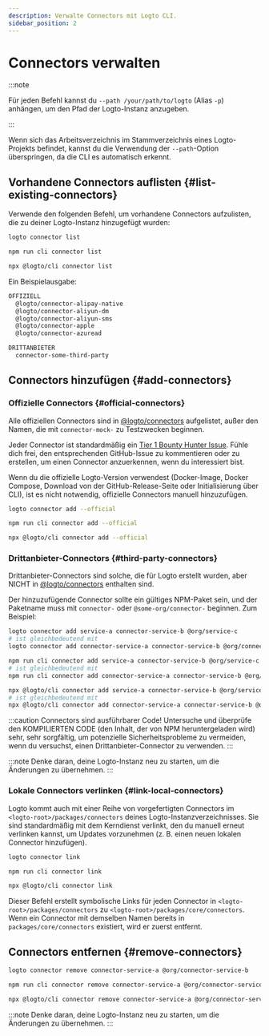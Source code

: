 ```yaml
---
description: Verwalte Connectors mit Logto CLI.
sidebar_position: 2
---
```



# Connectors verwalten

:::note

Für jeden Befehl kannst du `--path /your/path/to/logto` (Alias `-p`) anhängen, um den Pfad der Logto-Instanz anzugeben.

:::

Wenn sich das Arbeitsverzeichnis im Stammverzeichnis eines Logto-Projekts befindet, kannst du die Verwendung der `--path`-Option überspringen, da die CLI es automatisch erkennt.

## Vorhandene Connectors auflisten \{#list-existing-connectors}

Verwende den folgenden Befehl, um vorhandene Connectors aufzulisten, die zu deiner Logto-Instanz hinzugefügt wurden:

<Tabs groupId="cmd">

  <TabItem value="cli" label="CLI">

```bash
logto connector list
```

  </TabItem>
  <TabItem value="local" label="Lokal">

```bash
npm run cli connector list
```

  </TabItem>
  
  <TabItem value="npx" label="npx">

```bash
npx @logto/cli connector list
```

  </TabItem>

</Tabs>

Ein Beispielausgabe:

```bash
OFFIZIELL
  @logto/connector-alipay-native
  @logto/connector-aliyun-dm
  @logto/connector-aliyun-sms
  @logto/connector-apple
  @logto/connector-azuread

DRITTANBIETER
  connector-some-third-party
```

## Connectors hinzufügen \{#add-connectors}

### Offizielle Connectors \{#official-connectors}

Alle offiziellen Connectors sind in [@logto/connectors](https://github.com/logto-io/logto/tree/master/packages/connectors) aufgelistet, außer den Namen, die mit `connector-mock-` zu Testzwecken beginnen.

<Admonition type="tip" title="Aufruf an Mitwirkende!">

Jeder Connector ist standardmäßig ein [Tier 1 Bounty Hunter Issue](https://github.com/logto-io/logto/issues/1861). Fühle dich frei, den entsprechenden GitHub-Issue zu kommentieren oder zu erstellen, um einen Connector anzuerkennen, wenn du interessiert bist.

</Admonition>

Wenn du die offizielle Logto-Version verwendest (Docker-Image, Docker Compose, Download von der GitHub-Release-Seite oder Initialisierung über CLI), ist es nicht notwendig, offizielle Connectors manuell hinzuzufügen.

<Tabs groupId="cmd">

  <TabItem value="cli" label="CLI">

```bash
logto connector add --official
```

  </TabItem>
  <TabItem value="local" label="Lokal">

```bash
npm run cli connector add --official
```

  </TabItem>
  <TabItem value="npx" label="npx">

```bash
npx @logto/cli connector add --official
```

  </TabItem>

</Tabs>

### Drittanbieter-Connectors \{#third-party-connectors}

Drittanbieter-Connectors sind solche, die für Logto erstellt wurden, aber NICHT in [@logto/connectors](https://github.com/logto-io/logto/tree/master/packages/connectors) enthalten sind.

Der hinzuzufügende Connector sollte ein gültiges NPM-Paket sein, und der Paketname muss mit `connector-` oder `@some-org/connector-` beginnen. Zum Beispiel:

<Tabs groupId="cmd">

  <TabItem value="cli" label="CLI">

```bash
logto connector add service-a connector-service-b @org/service-c
# ist gleichbedeutend mit
logto connector add connector-service-a connector-service-b @org/connector-service-c
```

  </TabItem>
  <TabItem value="local" label="Lokal">

```bash
npm run cli connector add service-a connector-service-b @org/service-c
# ist gleichbedeutend mit
npm run cli connector add connector-service-a connector-service-b @org/connector-service-c
```

  </TabItem>
  <TabItem value="npx" label="npx">

```bash
npx @logto/cli connector add service-a connector-service-b @org/service-c
# ist gleichbedeutend mit
npx @logto/cli connector add connector-service-a connector-service-b @org/connector-service-c
```

  </TabItem>

</Tabs>

:::caution
Connectors sind ausführbarer Code! Untersuche und überprüfe den KOMPILIERTEN CODE (den Inhalt, der von NPM heruntergeladen wird) sehr, sehr sorgfältig, um potenzielle Sicherheitsprobleme zu vermeiden, wenn du versuchst, einen Drittanbieter-Connector zu verwenden.
:::

:::note
Denke daran, deine Logto-Instanz neu zu starten, um die Änderungen zu übernehmen.
:::

### Lokale Connectors verlinken \{#link-local-connectors}

Logto kommt auch mit einer Reihe von vorgefertigten Connectors im `<logto-root>/packages/connectors` deines Logto-Instanzverzeichnisses. Sie sind standardmäßig mit dem Kerndienst verlinkt, den du manuell erneut verlinken kannst, um Updates vorzunehmen (z. B. einen neuen lokalen Connector hinzufügen).

<Tabs groupId="cmd">

  <TabItem value="cli" label="CLI">

```bash
logto connector link
```

  </TabItem>
  <TabItem value="local" label="Lokal">

```bash
npm run cli connector link
```

  </TabItem>
  <TabItem value="npx" label="npx">

```bash
npx @logto/cli connector link
```

  </TabItem>

</Tabs>

Dieser Befehl erstellt symbolische Links für jeden Connector in `<logto-root>/packages/connectors` zu `<logto-root>/packages/core/connectors`. Wenn ein Connector mit demselben Namen bereits in `packages/core/connectors` existiert, wird er zuerst entfernt.

## Connectors entfernen \{#remove-connectors}

<Tabs groupId="cmd">

  <TabItem value="cli" label="CLI">

```bash
logto connector remove connector-service-a @org/connector-service-b
```

  </TabItem>
  <TabItem value="local" label="Lokal">

```bash
npm run cli connector remove connector-service-a @org/connector-service-b
```

  </TabItem>
  <TabItem value="npx" label="npx">

```bash
npx @logto/cli connector remove connector-service-a @org/connector-service-b
```

  </TabItem>

</Tabs>

:::note
Denke daran, deine Logto-Instanz neu zu starten, um die Änderungen zu übernehmen.
:::
